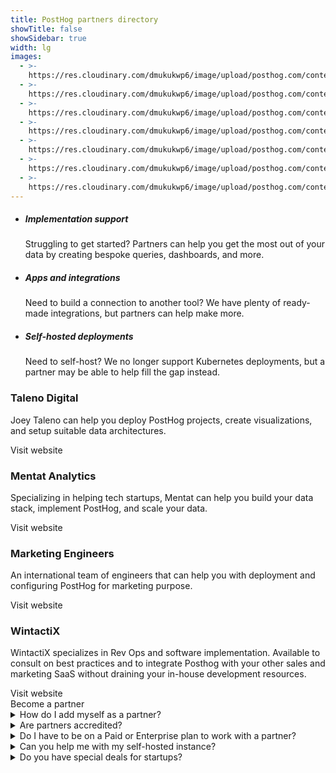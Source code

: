 ```yaml
---
title: PostHog partners directory
showTitle: false
showSidebar: true
width: lg
images:
  - >-
    https://res.cloudinary.com/dmukukwp6/image/upload/posthog.com/contents/images/builds_hog.png
  - >-
    https://res.cloudinary.com/dmukukwp6/image/upload/posthog.com/contents/images/smart_hog.png
  - >-
    https://res.cloudinary.com/dmukukwp6/image/upload/posthog.com/contents/images/partner2_hog.png
  - >-
    https://res.cloudinary.com/dmukukwp6/image/upload/posthog.com/contents/images/talenodigital_logo.jpg
  - >-
    https://res.cloudinary.com/dmukukwp6/image/upload/posthog.com/contents/images/mentat_analytics_logo.jpg
  - >-
    https://res.cloudinary.com/dmukukwp6/image/upload/posthog.com/contents/images/marketing_engineers_logo.jpg
  - >-
    https://res.cloudinary.com/dmukukwp6/image/upload/posthog.com/contents/images/wintactix_logo.png
---
```



<Hero
    title="Partners"
    subtitle="We offer dedicated and community support, but you may want to team up with an external partner to get help on an on-going or project-basis. That's where our partners can help."
/>

<section class="mt-24 mb-12 px-5">
  <div class="max-w-screen-2xl mx-auto">
    <div class="flex justify-center">
      <ul class="m-0 p-0 list-none inline-grid sm:grid-cols-3 lg:grid-cols-3 justify-evenly relative text-center sm:text-left">
        <li class="relative md:max-w-md py-4 md:py-8 pl-4 pr-2 md:px-12 lg:px-8">
          <GatsbyImage image={getImage(props?.images[1])} alt="Implementation support" objectFit="contain" style={{ maxHeight: 150 }} />
          <h5 class="text-xl font-extrabold m-0 pb-1 pr-4 text-center">Implementation support</h5>
          <p class="m-0 text-[15px] text-center">Struggling to get started? Partners can help you get the most out of your data by creating bespoke queries, dashboards, and more.</p>
        </li>
        <li class="relative md:max-w-md py-4 md:py-8 pl-4 pr-2 md:px-12 lg:px-8">
          <GatsbyImage image={getImage(props?.images[2])} alt="App creation" objectFit="contain" style={{ maxHeight: 150 }} />
          <h5 class="text-xl font-extrabold m-0 pb-1 pr-4 text-center">Apps and integrations</h5>
          <p class="m-0 text-[15px] text-center">Need to build a connection to another tool? We have plenty of ready-made integrations, but partners can help make more.</p>
        </li>
        <li class="relative md:max-w-md py-4 md:py-8 pl-4 pr-2 md:px-12 lg:px-8">
          <GatsbyImage image={getImage(props?.images[0])} alt="Self-hosted deployments" objectFit="contain" style={{ maxHeight: 150 }} />
          <h5 class="text-xl font-extrabold m-0 pb-1 pr-4 text-center">Self-hosted deployments</h5>
          <p class="m-0 text-[15px] text-center">Need to self-host? We no longer support Kubernetes deployments, but a partner may be able to help fill the gap instead.</p>
        </li>
      </ul>
    </div>
  </div>
</section>

<Section title="Our partners" className="@container">
                    <div className="flex flex-col @3xl:grid md:grid-cols-2 xl:grid-cols-4 gap-4 mb-8">
                        <div className="border border-light dark:border-dark bg-accent dark:bg-accent-dark p-6 xl:p-8 rounded">
                        <div className="max-h-24">
                         <GatsbyImage image={getImage(props?.images[3])} alt="Taleno Digital" style={{maxHeight: 100}} objectFit="contain" objectPosition="0 0" />
                         </div>
                            <h3 className="text-xl mb-2">Taleno Digital</h3>
                            <p className="text-[15px]">
                                Joey Taleno can help you deploy PostHog projects, create visualizations, and setup suitable data architectures. 
                            </p>
                            <CallToAction to="https://taleno.digital/" type="outline" externalNoIcon size="md" className="!w-full sm:!w-auto">
                                Visit website
                            </CallToAction>
                        </div>
                        <div className="@container border border-light dark:border-dark bg-accent dark:bg-accent-dark p-6 xl:p-8 rounded">
                        <div className="max-h-24">
                         <GatsbyImage image={getImage(props?.images[4])} alt="Mentat Analytics" style={{maxHeight: 100}} objectFit="contain" objectPosition="0 0" />
                         </div>
                            <h3 className="text-xl mb-2">Mentat Analytics</h3>
                            <p className="text-[15px]">
                                Specializing in helping tech startups, Mentat can help you build your data stack, implement PostHog, and scale your data.
                            </p>
                            <div className="flex flex-col @[14rem]:flex-row  items-start @[14rem]:items-center gap-4">
                                <CallToAction to="https://www.mentatanalytics.co/" type="outline" externalNoIcon size="md" className="!w-full sm:!w-auto">
                                    Visit website
                                </CallToAction>
                            </div>
                        </div>
                        <div className="border border-light dark:border-dark bg-accent dark:bg-accent-dark p-6 xl:p-8 rounded">
                        <div className="max-h-24">
                         <GatsbyImage image={getImage(props?.images[5])} alt="Marketing Engineers" style={{maxHeight: 100}} objectFit="contain" objectPosition="0 0" />
                         </div>
                            <h3 className="text-xl mb-2">Marketing Engineers</h3>
                            <p className="text-[15px]">
                                An international team of engineers that can help you with deployment and configuring PostHog for marketing purpose. 
                            </p>
                            <CallToAction to="https://marketingengineers.nl/" type="outline" externalNoIcon size="md" className="!w-full sm:!w-auto">
                                Visit website
                            </CallToAction>
                        </div>
                        <div className="border border-light dark:border-dark bg-accent dark:bg-accent-dark p-6 xl:p-8 rounded">
                        <div className="max-h-24">
                            <GatsbyImage image={getImage(props?.images[6])} alt="WintactiX" style={{maxHeight: 100}} objectFit="contain" objectPosition="0 0" />
                            </div>
                            <h3 className="text-xl mb-2">WintactiX</h3>
                            <p className="text-[15px]">
                                WintactiX specializes in Rev Ops and software implementation. Available to consult on best practices and to integrate Posthog with your other sales and marketing SaaS without draining your in-house development resources.
                            </p>
                            <CallToAction to="https://www.wintactix.com/" type="outline" externalNoIcon size="md" className="!w-full sm:!w-auto">
                                Visit website
                            </CallToAction>
                        </div>
                    </div>
  <div className="max-w-[849px] mx-auto text-center">
  <CallToAction href="/talk-to-a-human">Become a partner</CallToAction>
  </div>
</Section>

<section class="my-24 px-5">
<div class="max-w-screen-md mx-auto space-y-1">
<details>
<summary>How do I add myself as a partner?</summary>
<p>If you'd like to become a partner, simply <a href="/talk-to-a-human">get in touch</a> and let us know how you intend to work with us. We'll get back to you.</p>
</details>

<details> 
<summary>Are partners accredited?</summary>
<p>No. We don't currently offer any sort of certification or accreditation for partners. We've worked with all of the partners above and believe that they're capable to providing assistance, but we offer no guarantees. </p>
</details>

<details>
<summary>Do I have to be on a Paid or Enterprise plan to work with a partner?</summary>
<p>No, we enforce no such restrictions. You can work with partners using self-hosted, free, or hobby deployments. </p>
</details>

<details>
<summary>Can you help me with my self-hosted instance?</summary>
<p>Unfortunately not. We <a href="/blog/sunsetting-helm-support-posthog">sunset</a> and no longer provide any support for self-hosted deployments. </p>
</details>

<details>
<summary>Do you have special deals for startups?</summary>
<p>Yes! Apply to our <a href="/startups">PostHog for startups program</a> to unlock a wealth of benefits for eligible teams, including over $50,000 in PostHog credit! </p>
</details>
</div>
</section>

